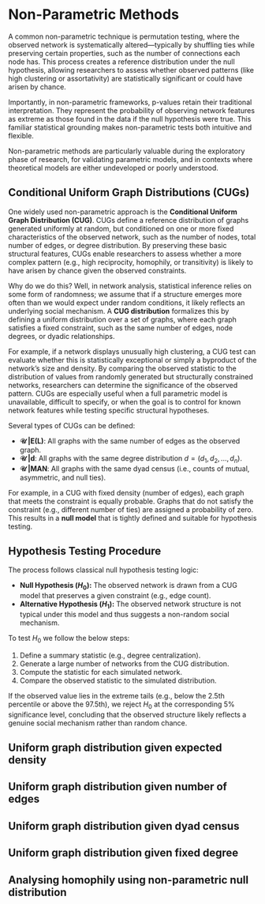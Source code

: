 # Non-Parametric Methods

A common non-parametric technique is permutation testing, where the observed network is systematically altered—typically by shuffling ties while preserving certain properties, such as the number of connections each node has. This process creates a reference distribution under the null hypothesis, allowing researchers to assess whether observed patterns (like high clustering or assortativity) are statistically significant or could have arisen by chance.

Importantly, in non-parametric frameworks, p-values retain their traditional interpretation. They represent the probability of observing network features as extreme as those found in the data if the null hypothesis were true. This familiar statistical grounding makes non-parametric tests both intuitive and flexible.

Non-parametric methods are particularly valuable during the exploratory phase of research, for validating parametric models, and in contexts where theoretical models are either undeveloped or poorly understood.

## Conditional Uniform Graph Distributions (CUGs)

One widely used non-parametric approach is the **Conditional Uniform Graph Distribution (CUG)**. CUGs define a reference distribution of graphs generated uniformly at random, but conditioned on one or more fixed characteristics of the observed network, such as the number of nodes, total number of edges, or degree distribution. By preserving these basic structural features, CUGs enable researchers to assess whether a more complex pattern (e.g., high reciprocity, homophily, or transitivity) is likely to have arisen by chance given the observed constraints.

Why do we do this? Well, in network analysis, statistical inference relies on some form of randomness; we assume that if a structure emerges more often than we would expect under random conditions, it likely reflects an underlying social mechanism. A **CUG distribution** formalizes this by defining a uniform distribution over a set of graphs, where each graph satisfies a fixed constraint, such as the same number of edges, node degrees, or dyadic relationships.

For example, if a network displays unusually high clustering, a CUG test can evaluate whether this is statistically exceptional or simply a byproduct of the network's size and density. By comparing the observed statistic to the distribution of values from randomly generated but structurally constrained networks, researchers can determine the significance of the observed pattern. CUGs are especially useful when a full parametric model is unavailable, difficult to specify, or when the goal is to control for known network features while testing specific structural hypotheses.

Several types of CUGs can be defined:

- **𝒰 |E(L)**: All graphs with the same number of edges as the observed graph.
- **𝒰 |d**: All graphs with the same degree distribution $d = (d_1, d_2, ..., d_n)$.
- **𝒰 |MAN**: All graphs with the same dyad census (i.e., counts of mutual, asymmetric, and null ties).

For example, in a CUG with fixed density (number of edges), each graph that meets the constraint is equally probable. Graphs that do not satisfy the constraint (e.g., different number of ties) are assigned a probability of zero. This results in a **null model** that is tightly defined and suitable for hypothesis testing.



## Hypothesis Testing Procedure

The process follows classical null hypothesis testing logic:

- **Null Hypothesis ($H_{0}$):**  The observed network is drawn from a CUG model that preserves a given constraint (e.g., edge count).
- **Alternative Hypothesis ($H_{1}$):** The observed network structure is not typical under this model and thus suggests a non-random social mechanism.

To test $H_0$ we follow the below steps:

1. Define a summary statistic (e.g., degree centralization).
2. Generate a large number of networks from the CUG distribution.
3. Compute the statistic for each simulated network.
4. Compare the observed statistic to the simulated distribution.

If the observed value lies in the extreme tails (e.g., below the 2.5th percentile or above the 97.5th), we reject $H_{0}$ at the corresponding 5% significance level, concluding that the observed structure likely reflects a genuine social mechanism rather than random chance.



##  Uniform graph distribution given expected density

## Uniform graph distribution given number of edges

## Uniform graph distribution given dyad census

## Uniform graph distribution given fixed degree 

## Analysing homophily using non-parametric null distribution

